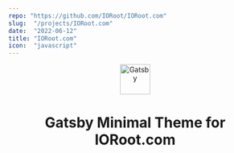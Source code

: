 ```yaml
---
repo: "https://github.com/IORoot/IORoot.com"
slug:  "/projects/IORoot.com"
date:  "2022-06-12"
title: "IORoot.com"
icon:  "javascript"
---
```


<!-- AUTO-GENERATED-CONTENT:START (STARTER) -->
<!-- AUTO-GENERATED-CONTENT:START (STARTER) -->
<p align="center">
  <a href="https://www.gatsbyjs.com">
    <img alt="Gatsby" src="https://www.gatsbyjs.com/Gatsby-Monogram.svg" width="60" />
  </a>
</p>
<h1 align="center">
  Gatsby Minimal Theme for IORoot.com
</h1>
